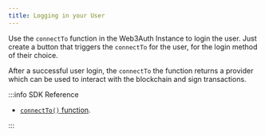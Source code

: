 ```yaml
---
title: Logging in your User
---
```


Use the `connectTo` function in the Web3Auth Instance to login the user. Just create a button that triggers the `connectTo` for the user, for the
login method of their choice.

After a successful user login, the `connectTo` the function returns a provider which can be used to interact with the blockchain and sign
transactions.

:::info SDK Reference

- [`connectTo()` function](/sdk/pnp/web/no-modal/usage#logging-in-the-user).

:::
